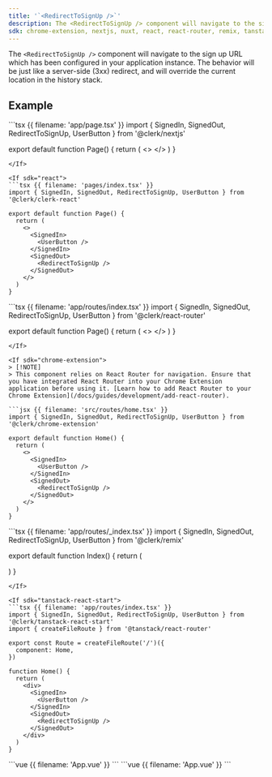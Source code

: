 ```yaml
---
title: '`<RedirectToSignUp />`'
description: The <RedirectToSignUp /> component will navigate to the sign up URL which has been configured in your application instance. The behavior will be just like a server-side (3xx) redirect, and will override the current location in the history stack.
sdk: chrome-extension, nextjs, nuxt, react, react-router, remix, tanstack-react-start, vue
---
```


The `<RedirectToSignUp />` component will navigate to the sign up URL which has been configured in your application instance. The behavior will be just like a server-side (3xx) redirect, and will override the current location in the history stack.

## Example

<If sdk="nextjs">
  ```tsx {{ filename: 'app/page.tsx' }}
  import { SignedIn, SignedOut, RedirectToSignUp, UserButton } from '@clerk/nextjs'

  export default function Page() {
    return (
      <>
        <SignedIn>
          <UserButton />
        </SignedIn>
        <SignedOut>
          <RedirectToSignUp />
        </SignedOut>
      </>
    )
  }
  ```
</If>

<If sdk="react">
  ```tsx {{ filename: 'pages/index.tsx' }}
  import { SignedIn, SignedOut, RedirectToSignUp, UserButton } from '@clerk/clerk-react'

  export default function Page() {
    return (
      <>
        <SignedIn>
          <UserButton />
        </SignedIn>
        <SignedOut>
          <RedirectToSignUp />
        </SignedOut>
      </>
    )
  }
  ```
</If>

<If sdk="react-router">
  ```tsx {{ filename: 'app/routes/index.tsx' }}
  import { SignedIn, SignedOut, RedirectToSignUp, UserButton } from '@clerk/react-router'

  export default function Page() {
    return (
      <>
        <SignedIn>
          <UserButton />
        </SignedIn>
        <SignedOut>
          <RedirectToSignUp />
        </SignedOut>
      </>
    )
  }
  ```
</If>

<If sdk="chrome-extension">
  > [!NOTE]
  > This component relies on React Router for navigation. Ensure that you have integrated React Router into your Chrome Extension application before using it. [Learn how to add React Router to your Chrome Extension](/docs/guides/development/add-react-router).

  ```jsx {{ filename: 'src/routes/home.tsx' }}
  import { SignedIn, SignedOut, RedirectToSignUp, UserButton } from '@clerk/chrome-extension'

  export default function Home() {
    return (
      <>
        <SignedIn>
          <UserButton />
        </SignedIn>
        <SignedOut>
          <RedirectToSignUp />
        </SignedOut>
      </>
    )
  }
  ```
</If>

<If sdk="remix">
  ```tsx {{ filename: 'app/routes/_index.tsx' }}
  import { SignedIn, SignedOut, RedirectToSignUp, UserButton } from '@clerk/remix'

  export default function Index() {
    return (
      <div>
        <SignedIn>
          <UserButton />
        </SignedIn>
        <SignedOut>
          <RedirectToSignUp />
        </SignedOut>
      </div>
    )
  }
  ```
</If>

<If sdk="tanstack-react-start">
  ```tsx {{ filename: 'app/routes/index.tsx' }}
  import { SignedIn, SignedOut, RedirectToSignUp, UserButton } from '@clerk/tanstack-react-start'
  import { createFileRoute } from '@tanstack/react-router'

  export const Route = createFileRoute('/')({
    component: Home,
  })

  function Home() {
    return (
      <div>
        <SignedIn>
          <UserButton />
        </SignedIn>
        <SignedOut>
          <RedirectToSignUp />
        </SignedOut>
      </div>
    )
  }
  ```
</If>

<If sdk="vue">
  ```vue {{ filename: 'App.vue' }}
  <script setup lang="ts">
  import { SignedIn, SignedOut, RedirectToSignUp, UserButton } from '@clerk/vue'
  </script>

  <template>
    <SignedIn>
      <UserButton />
    </SignedIn>
    <SignedOut>
      <RedirectToSignUp />
    </SignedOut>
  </template>
  ```
</If>

<If sdk="nuxt">
  ```vue {{ filename: 'App.vue' }}
  <script setup lang="ts">
  // Components are automatically imported
  </script>

  <template>
    <SignedIn>
      <UserButton />
    </SignedIn>
    <SignedOut>
      <RedirectToSignUp />
    </SignedOut>
  </template>
  ```
</If>
